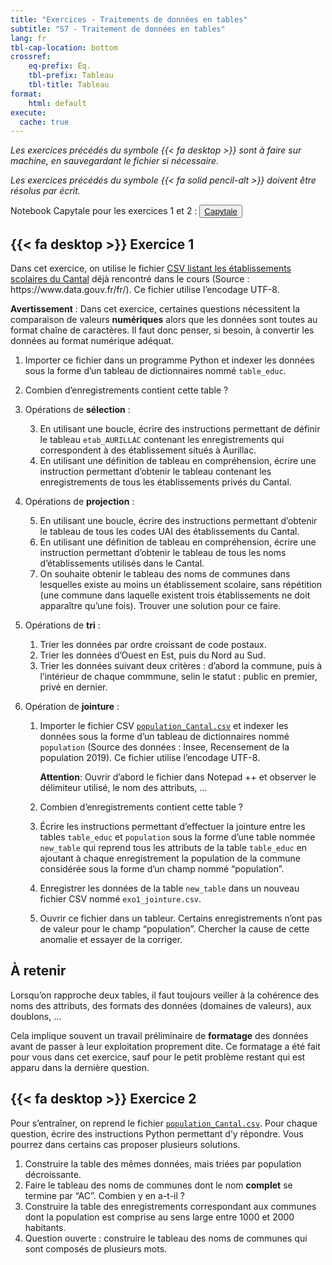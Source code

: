 ---
title: "Exercices - Traitements de données en tables"
subtitle: "S7 - Traitement de données en tables"
lang: fr
tbl-cap-location: bottom
crossref: 
    eq-prefix: Éq.
    tbl-prefix: Tableau
    tbl-title: Tableau
format:
    html: default
execute: 
  cache: true
---

_Les exercices précédés du symbole {{< fa desktop >}} sont à faire sur machine, en sauvegardant le fichier si nécessaire._

_Les exercices précédés du symbole {{< fa solid pencil-alt >}} doivent être résolus par écrit._

::: {.callout-important}

Notebook Capytale pour les exercices 1 et 2 : <button type="button" class="btn btn-light">[Capytale](https://capytale2.ac-paris.fr/web/c/0681-1609936){target="_blank"} </button>

:::

## {{< fa desktop >}} Exercice 1

Dans cet exercice, on utilise le fichier [CSV listant les établissements scolaires du Cantal](educ_cantal.csv) déjà rencontré dans le cours (Source : https://www.data.gouv.fr/fr/). Ce fichier utilise l'encodage UTF-8.

**Avertissement** : Dans cet exercice, certaines questions nécessitent la comparaison de valeurs **numériques** alors que les données sont toutes au format chaîne de caractères. Il faut donc penser, si besoin, à convertir les données au format numérique adéquat.

1. Importer ce fichier dans un programme Python et indexer les données sous la forme d'un tableau de dictionnaires nommé ``table_educ``.
2. Combien d'enregistrements contient cette table ?
3. Opérations de **sélection** :

    3. En utilisant une boucle, écrire des instructions permettant de définir le tableau ``etab_AURILLAC`` contenant les enregistrements qui correspondent à des établissement situés à Aurillac.
    4. En utilisant une définition de tableau en compréhension, écrire une instruction permettant d'obtenir le tableau contenant les enregistrements de tous les établissements privés du Cantal.

4. Opérations de **projection** :

    5. En utilisant une boucle, écrire des instructions permettant d'obtenir le tableau de tous les codes UAI des établissements du Cantal.
    6. En utilisant une définition de tableau en compréhension, écrire une instruction permettant d'obtenir le tableau de tous les noms d'établissements utilisés dans le Cantal.
    7. On souhaite obtenir le tableau des noms de communes dans lesquelles existe au moins un établissement scolaire, sans répétition (une commune dans laquelle existent trois établissements ne doit apparaître qu'une fois). Trouver une solution pour ce faire.

4. Opérations de **tri** :

    1. Trier les données par ordre croissant de code postaux.
    2. Trier les données d'Ouest en Est, puis du Nord au Sud.
    3. Trier les données suivant deux critères : d'abord la commune, puis à l'intérieur de chaque commmune, selin le statut : public en premier, privé en dernier.

5. Opération de **jointure** :

    1. Importer le fichier CSV [``population_Cantal.csv``](population_Cantal.csv) et indexer les données sous la forme d'un tableau de dictionnaires nommé ``population`` (Source des données : Insee, Recensement de la population 2019). Ce fichier utilise l'encodage UTF-8. 
    
        **Attention**: Ouvrir d'abord le fichier dans Notepad ++ et observer le délimiteur utilisé, le nom des attributs, ...
    
    2. Combien d'enregistrements contient cette table ?
    3. Écrire les instructions permettant d'effectuer la jointure entre les tables ``table_educ`` et ``population`` sous la forme d'une table nommée ``new_table`` qui reprend tous les attributs de la table ``table_educ`` en ajoutant à chaque enregistrement la population de la commune considérée sous la forme d'un champ nommé "population".
    4. Enregistrer les données de la table ``new_table`` dans un nouveau fichier CSV nommé ``exo1_jointure.csv``.
    5. Ouvrir ce fichier dans un tableur. Certains enregistrements n'ont pas de valeur pour le champ "population". Chercher la cause de cette anomalie et essayer de la corriger.

::: {.callout-important}
## À retenir

Lorsqu'on rapproche deux tables, il faut toujours veiller à la cohérence des noms des attributs, des formats des données (domaines de valeurs), aux doublons, ...

Cela implique souvent un travail préliminaire de **formatage** des données avant de passer à leur exploitation proprement dite. Ce formatage a été fait pour vous dans cet exercice, sauf pour le petit problème restant qui est apparu dans la dernière question.
:::

## {{< fa desktop >}} Exercice 2

Pour s'entraîner, on reprend le fichier [``population_Cantal.csv``](population_Cantal.csv). Pour chaque question, écrire des instructions Python permettant d'y répondre. Vous pourrez dans certains cas proposer plusieurs solutions.

1. Construire la table des mêmes données, mais triées par population décroissante.
2. Faire le tableau des noms de communes dont le nom **complet** se termine par "AC". Combien y en a-t-il ?
3. Construire la table des enregistrements correspondant aux communes dont la population est comprise au sens large entre 1000 et 2000 habitants.
4. Question ouverte : construire le tableau des noms de communes qui sont composés de plusieurs mots.

